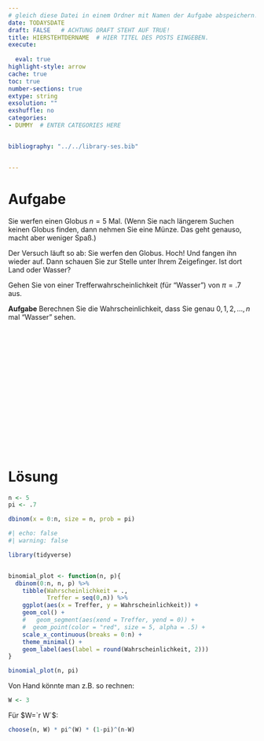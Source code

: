 ```yaml
---
# gleich diese Datei in einem Ordner mit Namen der Aufgabe abspeichern!
date: TODAYSDATE
draft: FALSE   # ACHTUNG DRAFT STEHT AUF TRUE!
title: HIERSTEHTDERNAME  # HIER TITEL DES POSTS EINGEBEN.
execute: 
  
  eval: true 
highlight-style: arrow 
cache: true
toc: true
number-sections: true
extype: string
exsolution: ""
exshuffle: no
categories:
- DUMMY  # ENTER CATEGORIES HERE


bibliography: "../../library-ses.bib"


---
```






# Aufgabe 


Sie werfen einen Globus $n=5$ Mal. 
(Wenn Sie nach längerem Suchen keinen Globus finden, dann nehmen Sie eine Münze.
Das geht genauso, macht aber weniger Spaß.)

Der Versuch läuft so ab:
Sie werfen den Globus. Hoch!
Und fangen ihn wieder auf. 
Dann schauen Sie zur Stelle unter Ihrem Zeigefinger.
Ist dort Land oder Wasser?

Gehen Sie von einer Trefferwahrscheinlichkeit (für "Wasser") von $\pi=.7$ aus.


**Aufgabe**
Berechnen Sie die Wahrscheinlichkeit, dass Sie genau $0,1,2,\ldots,n$ mal "Wasser" sehen.

</br>
</br>
</br>

</br>
</br>
</br>

</br>
</br>
</br>

</br>
</br>
</br>











# Lösung 

```r
n <- 5
pi <- .7
```



```r
dbinom(x = 0:n, size = n, prob = pi)
```



```r
#| echo: false
#| warning: false

library(tidyverse)


binomial_plot <- function(n, p){
  dbinom(0:n, n, p) %>% 
    tibble(Wahrscheinlichkeit = .,
           Treffer = seq(0,n)) %>% 
    ggplot(aes(x = Treffer, y = Wahrscheinlichkeit)) +
    geom_col() +
    #   geom_segment(aes(xend = Treffer, yend = 0)) + 
    #  geom_point(color = "red", size = 5, alpha = .5) +
    scale_x_continuous(breaks = 0:n) +
    theme_minimal() +
    geom_label(aes(label = round(Wahrscheinlichkeit, 2)))
}

binomial_plot(n, pi)
```



Von Hand könnte man z.B. so rechnen:



```r
W <- 3
```

Für $W=`r W`$:

```r
choose(n, W) * pi^(W) * (1-pi)^(n-W)
```

